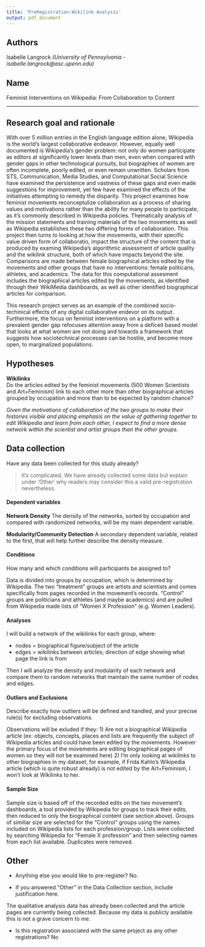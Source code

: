 ```yaml
---
title: 'PreRegistration:Wikilink Analysis'
output: pdf_document
---
```


## Authors

Isabelle Langrock *(University of Pennsylvania - isabelle.langrock@asc.upenn.edu)*


## Name

Feminist Interventions on Wikipedia: From Collaboration to Content 

***

## Research goal and rationale

With over 5 million entries in the English language edition alone, Wikipedia is the world’s largest collaborative endeavor. However, equally well documented is Wikipedia’s gender problem: not only do women participate as editors at significantly lower levels than men, even when compared with gender gaps in other technological pursuits, but biographies of women are often incomplete, poorly edited, or even remain unwritten. Scholars from STS, Communication, Media Studies, and Computational Social Science have examined the persistence and vastness of these gaps and even made suggestions for improvement, yet few have examined the effects of the initiatives attempting to remedy the disparity. This project examines how feminist movements reconceptulize collaboration as a process of sharing values and motivations rather than the ability for many people to participate, as it's commonly described in Wikipedia policies. Thematically analysis of the mission statements and training materials of the two movements as well as Wikipedia establishes these two differing forms of collaboration. This project then turns to looking at how the movements, with their specific value driven form of collaboratio, impact the structure of the content that is produced by examing Wikipedia's algorithmic assessment of article quality and the wikilink structure, both of which have impacts beyond the site. Comparisons are made between female biographical articles edited by the movements and other groups that have no interventions: female politicans, athletes, and academics. The data for this computational assesment includes the biographical articles edited by the movements, as identified through their WikiMedia dashboards,  as well as other identified biographical articles for comparison. 

This research project serves as an example of the combined socio-techinical effects of any digital collaborative endevor on its output. Furthermore, the focus on feminist interventions on a platform with a prevalent gender gap refocuses attention away from a deficeit based model that looks at what women are not doing and towards a framework that suggests how sociotechnical processes can be hostile, and become more open, to marginalized populations.  


## Hypotheses
 
**Wikilinks**  
Do the articles edited by the feminist movements (500 Women Scientists and Art+Feminism) link to each other more than other biographical articles grouped by occupation and more than to be expected by random chance? 

_Given the motivations of collaboration of the two groups to make their histories visible and placing emphasis on the value of gathering together to edit Wikipedia and learn from each other, I expect to find a more dense network within the scientist and artist groups than the other groups._ 
  

## Data collection
  Have any data been collected for this study already?

> It's complicated. We have already collected some data but explain under 'Other' why readers may consider this a valid pre-registration nevertheless.	

#### Dependent variables
  **Network Density** The density of the networks, sorted by occupation and compared with randomized networks, will be my main dependent variable.
  
  **Modularity/Community Detection** A secondary dependent variable, related to the first, that will help further describe the density measure. 


#### Conditions
  How many and which conditions will participants be assigned to?
  
Data is divided into groups by occupation, which is determined by Wikipedia. The two "treatment" groups are artists and scientists and comes specifically from pages recorded in the movement's records. "Control" groups are politicians and athletes (and maybe academics) and are pulled from Wikipedia made lists of "Women X Profession" (e.g. Women Leaders). 


#### Analyses

I will build a network of the wikilinks for each group, where: 

 - nodes = biographical figure/subject of the article 
 - edges = wikilinks between articles; direction of edge showing what page the link is from 

Then I will analyze the density and modularity of each network and compare them to random networks that maintain the same number of nodes and edges. 


#### Outliers and Exclusions
Describe exactly how outliers will be defined and handled, and your precise rule(s) for excluding observations.

Observations will be exluded if they: 
 1) Are not a biographical Wikipedia article (ex: objects, concepts, places and lists are frequently the subject of Wikipedia articles and could have been edited by the movements. However the primary focus of the movements are editing biographical pages of women so they will not be examined here)
 2) I'm only looking at wikilinks to other biographies in my dataset, for example, if Frida Kahlo's Wikipedia article (which is quite robust already) is not edited by the Art+Feminism, I won't look at Wikilinks to her. 
 

#### Sample Size

Sample size is based off of the recorded edits on the two movement's dashboards, a tool provided by Wikipedia for groups to track their edits, then reduced to only the biographical content (see section above). Groups of similiar size are selected for the "Control" groups using the names included on Wikipedia lists for each profession/group. Lists were collected by searching Wikipedia for "Female X profession" and then selecting names from each list available. Duplicates were removed. 

## Other
- Anything else you would like to pre-register? 
No. 

- If you answered "Other" in the Data Collection section, include justification here.

The qualitative analysis data has already been collected and the article pages are currently being collected. Because my data is publicly available this is not a grave concern to me. 


- Is this registration associated with the same project as any other registrations? 
 No 



